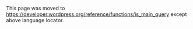 {{Languages|
{{en|Function Reference/is_main_query}}
{{ja|関数リファレンス/is_main_query}}
{{es|Referencia de la funcion/is_main_query}}
}}

This page was moved to https://developer.wordpress.org/reference/functions/is_main_query except above language locator.

<!--
==Description==
The <code>is_main_query()</code> function is a [[Conditional Tags|'''conditional function''']] that can be used to evaluate whether the current query (such as within the loop) is the "main" query (as opposed to a secondary query).

This function is most commonly used within hooks to distinguish WordPress' '''main''' query (for a page, post, or archive) from a custom/secondary query.

<code>is_main_query()</code> may be used with both front-end queries (theme templates, plugins, etc.), as well as admin queries. It will return <code>true</code> if the current query is the main query, and <code>false</code> if not.

==Usage==

<pre>&lt;?php
if ( is_main_query() ) {
    // do stuff
}
</pre>

==Under the Hood==

This function does not accept any parameters. Instead, it automatically compares the <tt>$wp_query</tt> object (i.e., the "current query") with the <tt>$wp_the_query</tt> object (the "main query")

This function is an alias for the method <tt>WP_Query::is_main_query()</tt>. In filter or action hook callbacks that are passed the WP_Query object, such as '[[Plugin_API/Action_Reference/pre_get_posts|pre_get_posts]]', it is circular to call this function. Instead, directly call the passed object's method. For example, if your filter callback assigns the passed WP_Query object to <tt>$query</tt>, you would call the method like so:
%%%$query->is_main_query()%%%
See the [[Function_Reference/is_main_query#Examples|example]] below for usage in a conditional if statement.

==Return Values==

; <tt>(boolean)</tt> : True on success, false on failure.

==Examples==

<pre>
add_action( 'pre_get_posts', 'foo_modify_query_exclude_category' );
function foo_modify_query_exclude_category( $query ) {
    if ( ! is_admin() && $query->is_main_query() && ! $query->get( 'cat' ) )
        $query->set( 'cat', '-5' );
}
</pre>

==Change Log==

Since: 3.3

== Source File ==
<tt>is_main_query()</tt> is located in {{Trac|wp-includes/query.php|tags/{{CurrentVersion}}|719}}, starting line 719.

<tt>WP_Query::is_main_query()</tt> is located in {{Trac|wp-includes/query.php|tags/{{CurrentVersion}}|3816}}, starting line 3816.

==Related==
{{Query Tags}}

===Conditional Tags===
{{Conditional Tags}}

[[Category:Functions]]
-->